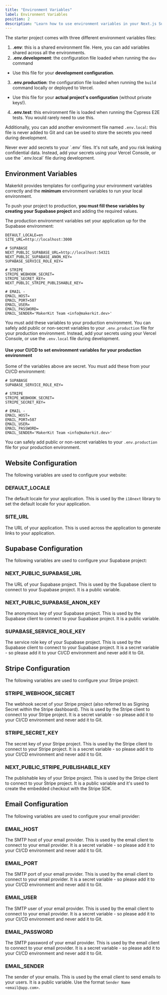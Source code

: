 ```yaml
---
title: "Environment Variables"
label: Environment Variables
position: 2
description: "Learn how to use environment variables in your Next.js Supabase project."
---
```


The starter project comes with three different environment variables files:

1. **.env**: this is a shared environment file. Here, you can add variables shared across all the environments.
2. **.env.development**: the configuration file loaded when running the `dev` command
 - Use this file for your **development configuration**.
3. **.env.production**: the configuration file loaded when running the `build` command locally or deployed to Vercel.
 - Use this file for your **actual project's configuration** (without private keys!).
4. **.env.test**: this environment file is loaded when running the Cypress E2E tests. You would rarely need to use this.

Additionally, you can add another environment file named `.env.local`: this file is never added to Git and can be used to store the secrets you need during development.

<Alert type='warn'>
  <span className='block'>
    Never ever add secrets to your `.env` files. It's not safe, and you risk leaking confidential data.
  </span>

  <span>
    Instead, add your secrets using your Vercel Console, or use the `.env.local` file during development.
  </span>
</Alert>


## Environment Variables

Makerkit provides templates for configuring your environment variables correctly and the **minimum** environment variables to run your local environment.

To push your project to production, **you must fill these variables by creating your Supabase project** and adding the required values.

The production environment variables set your application up for the Supabase environment:

```
DEFAULT_LOCALE=en
SITE_URL=http://localhost:3000

# SUPABASE
NEXT_PUBLIC_SUPABASE_URL=http://localhost:54321
NEXT_PUBLIC_SUPABASE_ANON_KEY=
SUPABASE_SERVICE_ROLE_KEY=

# STRIPE
STRIPE_WEBHOOK_SECRET=
STRIPE_SECRET_KEY=
NEXT_PUBLIC_STRIPE_PUBLISHABLE_KEY=

# EMAIL -
EMAIL_HOST=
EMAIL_PORT=587
EMAIL_USER=
EMAIL_PASSWORD=
EMAIL_SENDER='MakerKit Team <info@makerkit.dev>'
```

<Alert type="warn">
  <Alert.Heading>
    You must add these variables to your production environment.
  </Alert.Heading>

  <span>
    You can safely add public or non-secret variables to your <code>.env.production</code> file for your production environment. Instead, add your secrets using your Vercel Console, or use the <code>.env.local</code> file during development.
  </span>
</Alert>

#### Use your CI/CD to set environment variables for your production environment

Some of the variables above are secret. You must add these from your CI/CD environment:

```
# SUPABASE
SUPABASE_SERVICE_ROLE_KEY=

# STRIPE
STRIPE_WEBHOOK_SECRET=
STRIPE_SECRET_KEY=

# EMAIL -
EMAIL_HOST=
EMAIL_PORT=587
EMAIL_USER=
EMAIL_PASSWORD=
EMAIL_SENDER='MakerKit Team <info@makerkit.dev>'
```

You can safely add public or non-secret variables to your `.env.production` file for your production environment.


## Website Configuration

The following variables are used to configure your website:

### DEFAULT_LOCALE

The default locale for your application. This is used by the `i18next` library to set the default locale for your application.

### SITE_URL

The URL of your application. This is used across the application to generate links to your application.

## Supabase Configuration

The following variables are used to configure your Supabase project:

### NEXT_PUBLIC_SUPABASE_URL

The URL of your Supabase project. This is used by the Supabase client to connect to your Supabase project. It is a public variable.

### NEXT_PUBLIC_SUPABASE_ANON_KEY

The anonymous key of your Supabase project. This is used by the Supabase client to connect to your Supabase project. It is a public variable.

### SUPABASE_SERVICE_ROLE_KEY

The service role key of your Supabase project. This is used by the Supabase client to connect to your Supabase project. It is a secret variable - so please add it to your CI/CD environment and never add it to Git.

## Stripe Configuration

The following variables are used to configure your Stripe project:

### STRIPE_WEBHOOK_SECRET

The webhook secret of your Stripe project (also referred to as Signing Secret within the Stripe dashboard). This is used by the Stripe client to connect to your Stripe project. It is a secret variable - so please add it to your CI/CD environment and never add it to Git.

### STRIPE_SECRET_KEY

The secret key of your Stripe project. This is used by the Stripe client to connect to your Stripe project. It is a secret variable - so please add it to your CI/CD environment and never add it to Git.

### NEXT_PUBLIC_STRIPE_PUBLISHABLE_KEY

The publishable key of your Stripe project. This is used by the Stripe client to connect to your Stripe project. It is a public variable and it's used to create the embedded checkout with the Stripe SDK.

## Email Configuration

The following variables are used to configure your email provider:

### EMAIL_HOST

The SMTP host of your email provider. This is used by the email client to connect to your email provider. It is a secret variable - so please add it to your CI/CD environment and never add it to Git.

### EMAIL_PORT

The SMTP port of your email provider. This is used by the email client to connect to your email provider. It is a secret variable - so please add it to your CI/CD environment and never add it to Git.

### EMAIL_USER

The SMTP user of your email provider. This is used by the email client to connect to your email provider. It is a secret variable - so please add it to your CI/CD environment and never add it to Git.

### EMAIL_PASSWORD

The SMTP password of your email provider. This is used by the email client to connect to your email provider. It is a secret variable - so please add it to your CI/CD environment and never add it to Git.

### EMAIL_SENDER

The sender of your emails. This is used by the email client to send emails to your users. It is a public variable. Use the format `Sender Name <email@app.com>`.